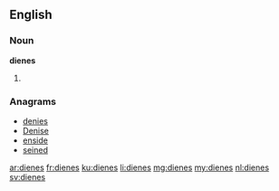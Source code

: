 ==English==

===Noun===
'''dienes'''

# {{plural of|diene}}

===Anagrams===
* [[denies#English|denies]]
* [[Denise#English|Denise]]
* [[enside#English|enside]]
* [[seined#English|seined]]

[[ar:dienes]]
[[fr:dienes]]
[[ku:dienes]]
[[li:dienes]]
[[mg:dienes]]
[[my:dienes]]
[[nl:dienes]]
[[sv:dienes]]